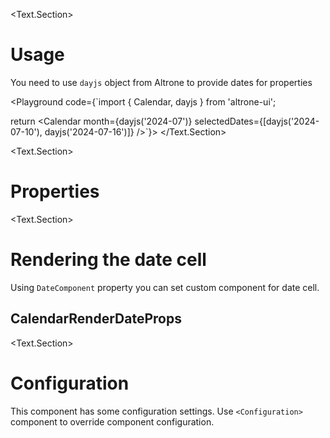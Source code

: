
<BluePrint title="Calendar" description="This component is used to show calendar on the page" />

<Text.Section>
# Usage

  You need to use `dayjs` object from Altrone to provide dates for properties

  <Playground code={`import { Calendar, dayjs } from 'altrone-ui';

return <Calendar month={dayjs('2024-07')} selectedDates={[dayjs('2024-07-10'), dayjs('2024-07-16')]} />`}>
    <CalendarDemo />
</Playground>
</Text.Section>

<Text.Section>
  # Properties

  <PropertiesTable title="Properties" data={CalendarProperties} />
</Text.Section>

<Text.Section>
  # Rendering the date cell

  Using `DateComponent` property you can set custom component for date cell.

  ## CalendarRenderDateProps

  <PropertiesTable title="Properties" data={CalendarDateContextProperties} />
</Text.Section>

<Text.Section>
# Configuration

This component has some configuration settings. Use `<Configuration>` component to override component configuration.

<ConfigTable filter="calendar." />
</Text.Section>